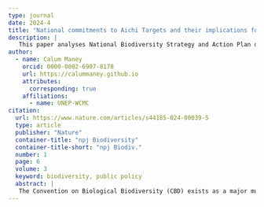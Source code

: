 ```yaml
---
type: journal
date: 2024-4
title: "National commitments to Aichi Targets and their implications for monitoring the Kunming-Montreal Global Biodiversity Framework"
description: | 
   This paper analyses National Biodiversity Strategy and Action Plan documents from 2010-2020 in comparison to 6th National Reports to the Convention on Biological Diversity, to examine the trajectories of comitmetns made to nature.
author:
  - name: Calum Maney
    orcid: 0000-0002-6907-8178
    url: https://calummaney.github.io
    attributes:
      corresponding: true
    affiliations:
      - name: UNEP-WCMC
citation:
  url: https://www.nature.com/articles/s44185-024-00039-5
  type: article
  publisher: "Nature"
  container-title: "npj Biodiversity"
  container-title-short: "npj Biodiv."
  number: 1
  page: 6
  volume: 3
  keyword: biodiversity, public policy
  abstract: |      
   The Convention on Biological Biodiversity (CBD) exists as a major multilateral environmental agreement to safeguard biodiversity and “live in harmony with nature”. To deliver it, strategies and frameworks are set out in regular agreements that are then implemented at the national scale. However, we are not on track to achieve overall goals, and frameworks so far have not been successful. This could be due to unambitious targets, low follow-through on commitments, or desired outcomes for nature not being achieved when action is taken. Here, we focus on national planning and reporting documents from a set of 30% of Parties to the CBD. We found that nearly half of the commitments mentioned in national planning documents did not appear in the Sixth National Reports and that further losses emerged due to measures reported as incomplete or ineffective. There were differences between commitments to each of the Aichi Targets, with more losses in high-profile and “institutionally challenging” Targets. Commitments from Parties in different Human Development Index categories had different outcomes among Targets, and Parties self-identifying as “megadiverse countries” had overall higher rates of reported success. Our results are important for informing the monitoring of commitment implementation in the Kunming-Montreal “global biodiversity package”.
---
```

